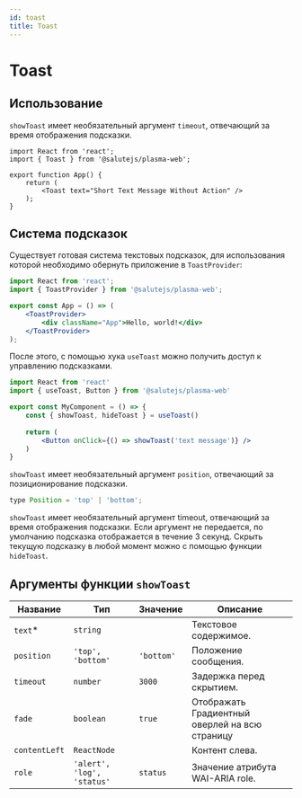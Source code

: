 ```yaml
---
id: toast
title: Toast
---
```



# Toast
<Description name="Toast" />
<PropsTable name="Toast" />
<StorybookLink name="Toast" />

## Использование
`showToast` имеет необязательный аргумент `timeout`, отвечающий за время отображения подсказки.

```tsx live
import React from 'react';
import { Toast } from '@salutejs/plasma-web';

export function App() {
    return (
        <Toast text="Short Text Message Without Action" />
    );
}
```

## Система подсказок
Существует готовая система текстовых подсказок,
для использования которой необходимо обернуть приложение в `ToastProvider`:
```jsx title="App.tsx"
import React from 'react';
import { ToastProvider } from '@salutejs/plasma-web';

export const App = () => (
    <ToastProvider>
        <div className="App">Hello, world!</div>
    </ToastProvider>
);
```

После этого, с помощью хука `useToast` можно получить доступ к управлению подсказками.

```jsx title="MyComponent.tsx"
import React from 'react'
import { useToast, Button } from '@salutejs/plasma-web'

export const MyComponent = () => {
    const { showToast, hideToast } = useToast()
    
    return (
        <Button onClick={() => showToast('text message')} />
    )
}
```

`showToast` имеет необязательный аргумент `position`, отвечающий за позиционирование подсказки.
```jsx
type Position = 'top' | 'bottom';
```

`showToast` имеет необязательный аргумент timeout, отвечающий за время отображения подсказки.
Если аргумент не передается, по умолчанию подсказка отображается в течение 3 секунд. 
Скрыть текущую подсказку в любой момент можно с помощью функции `hideToast`.

## Аргументы функции `showToast`
| Название        | Тип                          | Значение   | Описание |
| --------------- |----------------------------- | ---------- | --------------- |
| `text`*         | `string`                     |            | Текстовое содержимое. |
| `position`      | `'top', 'bottom'`            | `'bottom'` | Положение сообщения. |
| `timeout`       | `number`                     | `3000`     | Задержка перед скрытием. |
| `fade`          | `boolean`                    | `true`     | Отображать Градиентный оверлей на всю страницу |
| `contentLeft`   | `ReactNode`                  |            | Контент слева. |
| `role`          | `'alert', 'log', 'status'`   | `status`   | Значение атрибута WAI-ARIA role. |
